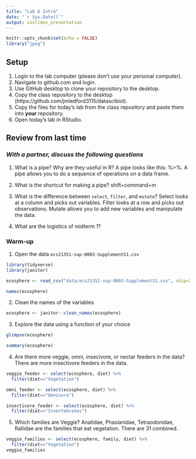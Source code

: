 ```yaml
---
title: "Lab 6 Intro"
date: "`r Sys.Date()`"
output: ioslides_presentation
---
```


```r
knitr::opts_chunk$set(echo = FALSE)
library("jpeg")
```

## Setup
1. Login to the lab computer (please don't use your personal computer).  
2. Navigate to github.com and login.   
2. Use GitHub desktop to clone your repository to the desktop.   
5. Copy the class repository to the desktop (https://github.com/jmledford3115/datascibiol).  
6. Copy the files for today's lab from the class repository and paste them into **your** repository.  
7. Open today's lab in RStudio.  

## Review from last time
### *With a partner, discuss the following questions*
1. What is a pipe? Why are they useful in R?
A pipe looks like this: %>%. A pipe allows you to do a sequence of operations on a data frame. 

2. What is the shortcut for making a pipe?
shift+command+m

3. What is the difference between `select`, `filter`, and `mutate`?
Select looks at a column and picks out variables.
Filter looks at a row and picks out observations.
Mutate allows you to add new variables and manipulate the data.

4. What are the logistics of midterm 1?


### Warm-up
1. Open the data `ecs21351-sup-0003-SupplementS1.csv`

```r
library(tidyverse)
library(janitor)
```
```r
ecosphere <- read_csv("data/ecs21351-sup-0003-SupplementS1.csv", skip=2)
```
```r
names(ecosphere)
```

2. Clean the names of the variables

```r
ecosphere <- janitor::clean_names(ecosphere)
```

3. Explore the data using a function of your choice

```r
glimpse(ecosphere)
```
```r
summary(ecosphere)
```

4. Are there more veggie, omni, insecivore, or nectar feeders in the data?
There are more insectivore feeders in the data. 
```r
veggie_feeder <- select(ecosphere, diet) %>% 
  filter(diet=="Vegetation")
```

```r
omni_feeder <- select(ecosphere, diet) %>% 
  filter(diet=="Omnivore")
```

```r
insectivore_feeder <- select(ecosphere, diet) %>% 
  filter(diet=="Invertebrates")
```


5. Which families are Veggie?
Anatidae, Phasianidae, Tetraodonidae, Rallidae are the families that eat vegetation. There are 31 combined. 
```r
veggie_families <- select(ecosphere, family, diet) %>% 
  filter(diet=="Vegetation")
veggie_families
```